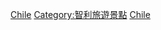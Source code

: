 {{Catnav|頁面分類|人类社会|文化|文物|世界遗产|拉丁美洲和加勒比地区世界遗产}}
{{Catnav|頁面分類|人文學科|考古学|文物|世界遗产|拉丁美洲和加勒比地区世界遗产}}
{{Commonscat|World Heritage Sites in Chile}}

[[Category:拉丁美洲和加勒比地区世界遗产|Chile]]
[[Category:智利旅遊景點|Category:智利旅遊景點]]
[[Category:各國世界遺產|Chile]]